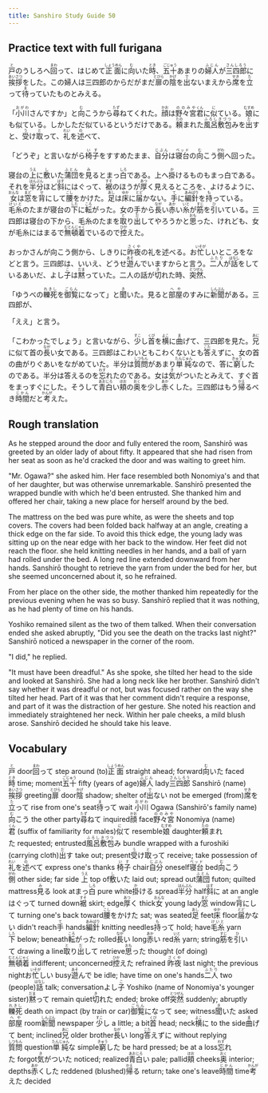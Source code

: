 ```yaml
---
title: Sanshiro Study Guide 50
---
```


## Practice text with full furigana

<p>
<ruby><rb>戸</rb><rt>と</rt></ruby>のうしろへ<ruby><rb>回</rb><rt>まわ</rt></ruby>って、はじめて<ruby><rb>正面</rb><rt>しょうめん</rt></ruby>に<ruby><rb>向</rb><rt>む</rt></ruby>いた<ruby><rb>時</rb><rt>とき</rt></ruby>、<ruby><rb>五十</rb><rt>ごじゅう</rt></ruby>あまりの<ruby><rb>婦人</rb><rt>ふじん</rt></ruby>が<ruby><rb>三四郎</rb><rt>さんしろう</rt></ruby>に<ruby><rb>挨拶</rb><rt>あいさつ</rt></ruby>をした。この婦人は三四郎のからだがまだ<ruby><rb>扉</rb><rt>とびら</rt></ruby>の<ruby><rb>陰</rb><rt>かげ</rt></ruby>を<ruby><rb>出</rb><rt>で</rt></ruby>ないまえから<ruby><rb>席</rb><rt>せき</rt></ruby>を<ruby><rb>立</rb><rt>た</rt></ruby>って<ruby><rb>待</rb><rt>ま</rt></ruby>っていたものとみえる。
</p>

<p>
「<ruby><rb>小川</rb><rt>おがわ</rt></ruby>さんですか」と<ruby><rb>向</rb><rt>む</rt></ruby>こうから<ruby><rb>尋</rb><rt>たず</rt></ruby>ねてくれた。<ruby><rb>顔</rb><rt>かお</rt></ruby>は<ruby><rb>野々宮</rb><rt>ののみや</rt></ruby><ruby><rb>君</rb><rt>くん</rt></ruby>に<ruby><rb>似</rb><rt>に</rt></ruby>ている。<ruby><rb>娘</rb><rt>むすめ</rt></ruby>にも似ている。しかしただ似ているというだけである。<ruby><rb>頼</rb><rt>たの</rt></ruby>まれた<ruby><rb>風呂敷包</rb><rt>ふろしきづつ</rt></ruby>みを<ruby><rb>出</rb><rt>だ</rt></ruby>すと、<ruby><rb>受</rb><rt>う</rt></ruby>け<ruby><rb>取</rb><rt>と</rt></ruby>って、<ruby><rb>礼</rb><rt>れい</rt></ruby>を<ruby><rb>述</rb><rt>の</rt></ruby>べて、
</p>

<p>
「どうぞ」と言いながら<ruby><rb>椅子</rb><rt>いす</rt></ruby>をすすめたまま、<ruby><rb>自分</rb><rt>じぶん</rt></ruby>は<ruby><rb>寝台</rb><rt>ベッド</rt></ruby>の<ruby><rb>向</rb><rt>む</rt></ruby>こう<ruby><rb>側</rb><rt>がわ</rt></ruby>へ回った。
</p>

<p>
寝台の<ruby><rb>上</rb><rt>うえ</rt></ruby>に<ruby><rb>敷</rb><rt>し</rt></ruby>いた<ruby><rb>蒲団</rb><rt>ふとん</rt></ruby>を<ruby><rb>見</rb><rt>み</rt></ruby>るとまっ<ruby><rb>白</rb><rt>しろ</rt></ruby>である。上へ<ruby><rb>掛</rb><rt>か</rt></ruby>けるものもまっ白である。それを<ruby><rb>半分</rb><rt>はんぶん</rt></ruby>ほど<ruby><rb>斜</rb><rt>はす</rt></ruby>にはぐって、<ruby><rb>裾</rb><rt>すそ</rt></ruby>のほうが<ruby><rb>厚</rb><rt>あつ</rt></ruby>く見えるところを、よけるように、<ruby><rb>女</rb><rt>おんな</rt></ruby>は<ruby><rb>窓</rb><rt>まど</rt></ruby>を<ruby><rb>背</rb><rt>せ</rt></ruby>にして<ruby><rb>腰</rb><rt>こし</rt></ruby>をかけた。<ruby><rb>足</rb><rt>あし</rt></ruby>は<ruby><rb>床</rb><rt>ゆか</rt></ruby>に<ruby><rb>届</rb><rt>とど</rt></ruby>かない。<ruby><rb>手</rb><rt>て</rt></ruby>に<ruby><rb>編針</rb><rt>あみばり</rt></ruby>を<ruby><rb>持</rb><rt>も</rt></ruby>っている。<ruby><rb>毛糸</rb><rt>けいと</rt></ruby>のたまが寝台の<ruby><rb>下</rb><rt>した</rt></ruby>に<ruby><rb>転</rb><rt>ころ</rt></ruby>がった。女の手から<ruby><rb>長</rb><rt>なが</rt></ruby>い<ruby><rb>赤</rb><rt>あか</rt></ruby>い<ruby><rb>糸</rb><rt>いと</rt></ruby>が<ruby><rb>筋</rb><rt>すじ</rt></ruby>を<ruby><rb>引</rb><rt>ひ</rt></ruby>いている。三四郎は寝台の下から、毛糸のたまを<ruby><rb>取</rb><rt>と</rt></ruby>り<ruby><rb>出</rb><rt>だ</rt></ruby>してやろうかと<ruby><rb>思</rb><rt>おも</rt></ruby>った、けれども、女が毛糸にはまるで<ruby><rb>無頓着</rb><rt>むとんじゃく</rt></ruby>でいるので<ruby><rb>控</rb><rt>ひか</rt></ruby>えた。
</p>

<p>
おっかさんが向こう側から、しきりに<ruby><rb>昨夜</rb><rt>さくや</rt></ruby>の礼を述べる。お<ruby><rb>忙</rb><rt>いそが</rt></ruby>しいところをなどと言う。三四郎は、いいえ、どうせ<ruby><rb>遊</rb><rt>あそ</rt></ruby>んでいますからと言う。<ruby><rb>二人</rb><rt>ふたり</rt></ruby>が<ruby><rb>話</rb><rt>はなし</rt></ruby>をしているあいだ、よし<ruby><rb>子</rb><rt>こ</rt></ruby>は<ruby><rb>黙</rb><rt>だま</rt></ruby>っていた。二人の話が<ruby><rb>切</rb><rt>き</rt></ruby>れた時、<ruby><rb>突然</rb><rt>とつぜん</rt></ruby>、
</p>

<p>
「ゆうべの<ruby><rb>轢死</rb><rt>れきし</rt></ruby>を<ruby><rb>御覧</rb><rt>ごらん</rt></ruby>になって」と<ruby><rb>聞</rb><rt>き</rt></ruby>いた。見ると<ruby><rb>部屋</rb><rt>へや</rt></ruby>のすみに<ruby><rb>新聞</rb><rt>しんぶん</rt></ruby>がある。三四郎が、
</p>

<p>「ええ」と言う。</p>
<p>
「こわかったでしょう」と言いながら、<ruby><rb>少</rb><rt>すこ</rt></ruby>し<ruby><rb>首</rb><rt>くび</rt></ruby>を<ruby><rb>横</rb><rt>よこ</rt></ruby>に<ruby><rb>曲</rb><rt>ま</rt></ruby>げて、三四郎を見た。<ruby><rb>兄</rb><rt>あに</rt></ruby>に似て首の<ruby><rb>長</rb><rt>なが</rt></ruby>い女である。三四郎はこわいともこわくないとも<ruby><rb>答</rb><rt>こた</rt></ruby>えずに、女の首の曲がりぐあいをながめていた。半分は<ruby><rb>質問</rb><rt>しつもん</rt></ruby>があまり<ruby><rb>単純</rb><rt>たんじゅん</rt></ruby>なので、答に<ruby><rb>窮</rb><rt>きゅう</rt></ruby>したのである。半分は答えるのを<ruby><rb>忘</rb><rt>わす</rt></ruby>れたのである。女は<ruby><rb>気</rb><rt>き</rt></ruby>がついたとみえて、すぐ首をまっすぐにした。そうして<ruby><rb>青白</rb><rt>あおじろ</rt></ruby>い<ruby><rb>頬</rb><rt>ほお</rt></ruby>の<ruby><rb>奥</rb><rt>おく</rt></ruby>を少し<ruby><rb>赤</rb><rt>あか</rt></ruby>くした。三四郎はもう<ruby><rb>帰</rb><rt>かえ</rt></ruby>るべき<ruby><rb>時間</rb><rt>じかん</rt></ruby>だと<ruby><rb>考</rb><rt>かんが</rt></ruby>えた。
</p>


## Rough translation

As he stepped around the door and fully entered the room, Sanshirō was greeted by an older lady of about fifty. It appeared that she had risen from her seat as soon as he'd cracked the door and was waiting to greet him.

"Mr. Ogawa?" she asked him. Her face resembled both Nonomiya's and that of her daughter, but was otherwise unremarkable. Sanshirō presented the wrapped bundle with which he'd been entrusted. She thanked him and offered her chair, taking a new place for herself around by the bed.

The mattress on the bed was pure white, as were the sheets and top covers. The covers had been folded back halfway at an angle, creating a thick edge on the far side. To avoid this thick edge, the young lady was sitting up on the near edge with her back to the window. Her feet did not reach the floor. she held knitting needles in her hands, and a ball of yarn had rolled under the bed. A long red line extended downward from her hands. Sanshirō thought to retrieve the yarn from under the bed for her, but she seemed unconcerned about it, so he refrained.

From her place on the other side, the mother thanked him repeatedly for the previous evening when he was so busy. Sanshirō replied that it was nothing, as he had plenty of time on his hands.

Yoshiko remained silent as the two of them talked. When their conversation ended she asked abruptly, "Did you see the death on the tracks last night?" Sanshirō noticed a newspaper in the corner of the room.

"I did," he replied.

"It must have been dreadful." As she spoke, she tilted her head to the side and looked at Sanshirō. She had a long neck like her brother. Sanshirō didn't say whether it was dreadful or not, but was focused rather on the way she tilted her head. Part of it was that her comment didn't require a response, and part of it was the distraction of her gesture. She noted his reaction and immediately straightened her neck. Within her pale cheeks, a mild blush arose. Sanshirō decided he should take his leave.           


## Vocabulary

<p>
<span class="vocabstudy"><ruby><rb>戸</rb><rt>と</rt></ruby>&nbsp;door</span><span class="vocabstudy"><ruby><rb>回</rb><rt>まわ</rt></ruby>って&nbsp;step around (to)</span><span class="vocabstudy"><ruby><rb>正面</rb><rt>しょうめん</rt></ruby>&nbsp;straight ahead; forward</span><span class="vocabstudy"><ruby><rb>向</rb><rt>む</rt></ruby>いた&nbsp;faced</span><span class="vocabstudy"><ruby><rb>時</rb><rt>とき</rt></ruby>&nbsp;time; moment</span><span class="vocabstudy"><ruby><rb>五十</rb><rt>ごじゅう</rt></ruby>&nbsp;fifty (years of age)</span><span class="vocabstudy"><ruby><rb>婦人</rb><rt>ふじん</rt></ruby>&nbsp;lady</span><span class="vocabstudy"><ruby><rb>三四郎</rb><rt>さんしろう</rt></ruby>&nbsp;Sanshirō (name)</span><span class="vocabstudy"><ruby><rb>挨拶</rb><rt>あいさつ</rt></ruby>&nbsp;greeting</span><span class="vocabstudy"><ruby><rb>扉</rb><rt>とびら</rt></ruby>&nbsp;door</span><span class="vocabstudy"><ruby><rb>陰</rb><rt>かげ</rt></ruby>&nbsp;shadow; shelter of</span><span class="vocabstudy"><ruby><rb>出</rb><rt>で</rt></ruby>ない&nbsp;not be emerged (from)</span><span class="vocabstudy"><ruby><rb>席</rb><rt>せき</rt></ruby>を<ruby><rb>立</rb><rt>た</rt></ruby>って&nbsp;rise from one's seat</span><span class="vocabstudy"><ruby><rb>待</rb><rt>ま</rt></ruby>って&nbsp;wait</span>
<span class="vocabstudy"><ruby><rb>小川</rb><rt>おがわ</rt></ruby>&nbsp;Ogawa (Sanshirō's family name)</span><span class="vocabstudy"><ruby><rb>向</rb><rt>む</rt></ruby>こう&nbsp;the other party</span><span class="vocabstudy"><ruby><rb>尋</rb><rt>たず</rt></ruby>ねて&nbsp;inquired</span><span class="vocabstudy"><ruby><rb>顔</rb><rt>かお</rt></ruby>&nbsp;face</span><span class="vocabstudy"><ruby><rb>野々宮</rb><rt>ののみや</rt></ruby>&nbsp;Nonomiya (name)</span><span class="vocabstudy"><ruby><rb>君</rb><rt>くん</rt></ruby>&nbsp;(suffix of familiarity for males)</span><span class="vocabstudy"><ruby><rb>似</rb><rt>に</rt></ruby>て&nbsp;resemble</span><span class="vocabstudy"><ruby><rb>娘</rb><rt>むすめ</rt></ruby>&nbsp;daughter</span><span class="vocabstudy"><ruby><rb>頼</rb><rt>たの</rt></ruby>まれた&nbsp;requested; entrusted</span><span class="vocabstudy"><ruby><rb>風呂敷包</rb><rt>ふろしきづつ</rt></ruby>み&nbsp;bundle wrapped with a furoshiki (carrying cloth)</span><span class="vocabstudy"><ruby><rb>出</rb><rt>だ</rt></ruby>す&nbsp;take out; present</span><span class="vocabstudy"><ruby><rb>受</rb><rt>う</rt></ruby>け<ruby><rb>取</rb><rt>と</rt></ruby>って&nbsp;receive; take possession of</span><span class="vocabstudy"><ruby><rb>礼</rb><rt>れい</rt></ruby>を<ruby><rb>述</rb><rt>の</rt></ruby>べて&nbsp;express one's thanks</span>
<span class="vocabstudy"><ruby><rb>椅子</rb><rt>いす</rt></ruby>&nbsp;chair</span><span class="vocabstudy"><ruby><rb>自分</rb><rt>じぶん</rt></ruby>&nbsp;oneself</span><span class="vocabstudy"><ruby><rb>寝台</rb><rt>ベッド</rt></ruby>&nbsp;bed</span><span class="vocabstudy"><ruby><rb>向</rb><rt>む</rt></ruby>こう<ruby><rb>側</rb><rt>がわ</rt></ruby>&nbsp;other side; far side</span>
<span class="vocabstudy"><ruby><rb>上</rb><rt>うえ</rt></ruby>&nbsp;top of</span><span class="vocabstudy"><ruby><rb>敷</rb><rt>し</rt></ruby>いた&nbsp;laid out; spread out</span><span class="vocabstudy"><ruby><rb>蒲団</rb><rt>ふとん</rt></ruby>&nbsp;futon; quilted mattress</span><span class="vocabstudy"><ruby><rb>見</rb><rt>み</rt></ruby>る&nbsp;look at</span><span class="vocabstudy">まっ<ruby><rb>白</rb><rt>しろ</rt></ruby>&nbsp;pure white</span><span class="vocabstudy"><ruby><rb>掛</rb><rt>か</rt></ruby>ける&nbsp;spread</span><span class="vocabstudy"><ruby><rb>半分</rb><rt>はんぶん</rt></ruby>&nbsp;half</span><span class="vocabstudy"><ruby><rb>斜</rb><rt>はす</rt></ruby>に&nbsp;at an angle</span><span class="vocabstudy">はぐって&nbsp;turned down</span><span class="vocabstudy"><ruby><rb>裾</rb><rt>すそ</rt></ruby>&nbsp;skirt; edge</span><span class="vocabstudy"><ruby><rb>厚</rb><rt>あつ</rt></ruby>く&nbsp;thick</span><span class="vocabstudy"><ruby><rb>女</rb><rt>おんな</rt></ruby>&nbsp;young lady</span><span class="vocabstudy"><ruby><rb>窓</rb><rt>まど</rt></ruby>&nbsp;window</span><span class="vocabstudy"><ruby><rb>背</rb><rt>せ</rt></ruby>にして&nbsp;turning one's back toward</span><span class="vocabstudy"><ruby><rb>腰</rb><rt>こし</rt></ruby>をかけた&nbsp;sat; was seated</span><span class="vocabstudy"><ruby><rb>足</rb><rt>あし</rt></ruby>&nbsp;feet</span><span class="vocabstudy"><ruby><rb>床</rb><rt>ゆか</rt></ruby>&nbsp;floor</span><span class="vocabstudy"><ruby><rb>届</rb><rt>とど</rt></ruby>かない&nbsp;didn't reach</span><span class="vocabstudy"><ruby><rb>手</rb><rt>て</rt></ruby>&nbsp;hands</span><span class="vocabstudy"><ruby><rb>編針</rb><rt>あみばり</rt></ruby>&nbsp;knitting needles</span><span class="vocabstudy"><ruby><rb>持</rb><rt>も</rt></ruby>って&nbsp;hold; have</span><span class="vocabstudy"><ruby><rb>毛糸</rb><rt>けいと</rt></ruby>&nbsp;yarn</span><span class="vocabstudy"><ruby><rb>下</rb><rt>した</rt></ruby>&nbsp;below; beneath</span><span class="vocabstudy"><ruby><rb>転</rb><rt>ころ</rt></ruby>がった&nbsp;rolled</span><span class="vocabstudy"><ruby><rb>長</rb><rt>なが</rt></ruby>い&nbsp;long</span><span class="vocabstudy"><ruby><rb>赤</rb><rt>あか</rt></ruby>い&nbsp;red</span><span class="vocabstudy"><ruby><rb>糸</rb><rt>いと</rt></ruby>&nbsp;yarn; string</span><span class="vocabstudy"><ruby><rb>筋</rb><rt>すじ</rt></ruby>を<ruby><rb>引</rb><rt>ひ</rt></ruby>いて&nbsp;drawing a line</span><span class="vocabstudy"><ruby><rb>取</rb><rt>と</rt></ruby>り<ruby><rb>出</rb><rt>だ</rt></ruby>して&nbsp;retrieve</span><span class="vocabstudy"><ruby><rb>思</rb><rt>おも</rt></ruby>った&nbsp;thought (of doing)</span><span class="vocabstudy"><ruby><rb>無頓着</rb><rt>むとんじゃく</rt></ruby>&nbsp;indifferent; unconcerned</span><span class="vocabstudy"><ruby><rb>控</rb><rt>ひか</rt></ruby>えた&nbsp;refrained</span>
<span class="vocabstudy"><ruby><rb>昨夜</rb><rt>さくや</rt></ruby>&nbsp;last night; the previous night</span><span class="vocabstudy">お<ruby><rb>忙</rb><rt>いそが</rt></ruby>しい&nbsp;busy</span><span class="vocabstudy"><ruby><rb>遊</rb><rt>あそ</rt></ruby>んで&nbsp;be idle; have time on one's hands</span><span class="vocabstudy"><ruby><rb>二人</rb><rt>ふたり</rt></ruby>&nbsp;two (people)</span><span class="vocabstudy"><ruby><rb>話</rb><rt>はなし</rt></ruby>&nbsp;talk; conversation</span><span class="vocabstudy">よし<ruby><rb>子</rb><rt>こ</rt></ruby>&nbsp;Yoshiko (name of Nonomiya's younger sister)</span><span class="vocabstudy"><ruby><rb>黙</rb><rt>だま</rt></ruby>って&nbsp;remain quiet</span><span class="vocabstudy"><ruby><rb>切</rb><rt>き</rt></ruby>れた&nbsp;ended; broke off</span><span class="vocabstudy"><ruby><rb>突然</rb><rt>とつぜん</rt></ruby>&nbsp;suddenly; abruptly</span>
<span class="vocabstudy"><ruby><rb>轢死</rb><rt>れきし</rt></ruby>&nbsp;death on impact (by train or car)</span><span class="vocabstudy"><ruby><rb>御覧</rb><rt>ごらん</rt></ruby>になって&nbsp;see; witness</span><span class="vocabstudy"><ruby><rb>聞</rb><rt>き</rt></ruby>いた&nbsp;asked</span><span class="vocabstudy"><ruby><rb>部屋</rb><rt>へや</rt></ruby>&nbsp;room</span><span class="vocabstudy"><ruby><rb>新聞</rb><rt>しんぶん</rt></ruby>&nbsp;newspaper</span>
<span class="vocabstudy"><ruby><rb>少</rb><rt>すこ</rt></ruby>し&nbsp;a little; a bit</span><span class="vocabstudy"><ruby><rb>首</rb><rt>くび</rt></ruby>&nbsp;head; neck</span><span class="vocabstudy"><ruby><rb>横</rb><rt>よこ</rt></ruby>に&nbsp;to the side</span><span class="vocabstudy"><ruby><rb>曲</rb><rt>ま</rt></ruby>げて&nbsp;bent; inclined</span><span class="vocabstudy"><ruby><rb>兄</rb><rt>あに</rt></ruby>&nbsp;older brother</span><span class="vocabstudy"><ruby><rb>長</rb><rt>なが</rt></ruby>い&nbsp;long</span><span class="vocabstudy"><ruby><rb>答</rb><rt>こた</rt></ruby>えずに&nbsp;without replying</span><span class="vocabstudy"><ruby><rb>質問</rb><rt>しつもん</rt></ruby>&nbsp;question</span><span class="vocabstudy"><ruby><rb>単純</rb><rt>たんじゅん</rt></ruby>な&nbsp;simple</span><span class="vocabstudy"><ruby><rb>窮</rb><rt>きゅう</rt></ruby>した&nbsp;be hard pressed; be at a loss</span><span class="vocabstudy"><ruby><rb>忘</rb><rt>わす</rt></ruby>れた&nbsp;forgot</span><span class="vocabstudy"><ruby><rb>気</rb><rt>き</rt></ruby>がついた&nbsp;noticed; realized</span><span class="vocabstudy"><ruby><rb>青白</rb><rt>あおじろ</rt></ruby>い&nbsp;pale; pallid</span><span class="vocabstudy"><ruby><rb>頬</rb><rt>ほお</rt></ruby>&nbsp;cheeks</span><span class="vocabstudy"><ruby><rb>奥</rb><rt>おく</rt></ruby>&nbsp;interior; depths</span><span class="vocabstudy"><ruby><rb>赤</rb><rt>あか</rt></ruby>くした&nbsp;reddened (blushed)</span><span class="vocabstudy"><ruby><rb>帰</rb><rt>かえ</rt></ruby>る&nbsp;return; take one's leave</span><span class="vocabstudy"><ruby><rb>時間</rb><rt>じかん</rt></ruby>&nbsp;time</span><span class="vocabstudy"><ruby><rb>考</rb><rt>かんが</rt></ruby>えた&nbsp;decided</span>
</p>
